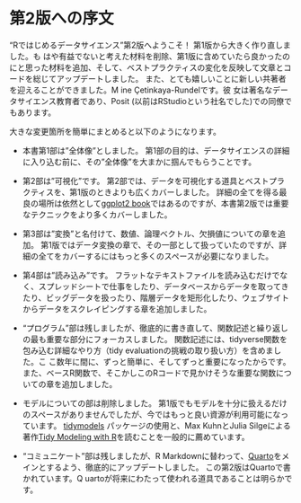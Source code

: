 # 第2版への序文 {.unnumbered}

"Rではじめるデータサイエンス"第2版へようこそ！
第1版から大きく作り直しました。も
はや有益でないと考えた材料を削除、第1版に含めていたら良かったのにと思った材料を追加、そして、ベストプラクティスの変化を反映して文章とコードを総じてアップデートしました。
また、とても嬉しいことに新しい共著者を迎えることができました。M
ine Çetinkaya-Rundelです。彼
女は著名なデータサイエンス教育者であり、Posit (以前はRStudioという社名でした)での同僚でもあります。

大きな変更箇所を簡単にまとめると以下のようになります。

-   本書第1部は"全体像"としました。
    第1部の目的は、データサイエンスの詳細に入り込む前に、その"全体像"を大まかに掴んでもらうことです。

-   第2部は"可視化"です。
    第2部では、データを可視化する道具とベストプラクティスを、第1版のときよりも広くカバーしました。
    詳細の全てを得る最良の場所は依然として[ggplot2 book](http://ggplot2-book.org/)ではあるのですが、本書第2版では重要なテクニックをより多くカバーしました。

-   第3部は"変換"と名付けて、数値、論理ベクトル、欠損値についての章を追加。
    第1版ではデータ変換の章で、その一部として扱っていたのですが、詳細の全てをカバーするにはもっと多くのスペースが必要になりました。

-   第4部は"読み込み"です。
    フラットなテキストファイルを読み込むだけでなく、スプレッドシートで仕事をしたり、データベースからデータを取ってきたり、ビッグデータを扱ったり、階層データを矩形化したり、ウェブサイトからデータをスクレイピングする章を追加しました。

-   "プログラム"部は残しましたが、徹底的に書き直して、関数記述と繰り返しの最も重要な部分にフォーカスしました。
    関数記述には、tidyverse関数を包み込む詳細なやり方（tidy evaluationの挑戦の取り扱い方）を含めました。こ
    こ数年に間に、ずっと簡単に、そしてずっと重要になったからです。
    また、ベースR関数で、そこかしこのRコードで見かけそうな重要な関数についての章を追加しました。

-   モデルについての部は削除しました。
    第1版でもモデルを十分に扱えるだけのスペースがありませんでしたが、今ではもっと良い資源が利用可能になっています。
    [tidymodels](https://www.tidymodels.org/) パッケージの使用と、Max KuhnとJulia Silgeによる著作[Tidy Modeling with R](https://www.tmwr.org/)を読むことを一般的に薦めています。

-   "コミュニケート"部は残しましたが、R Markdownに替わって、[Quarto](https://quarto.org/)をメインとするよう、徹底的にアップデートしました。
    この第2版はQuartoで書かれています。Q
    uartoが将来にわたって使われる道具であることは明らかです。
